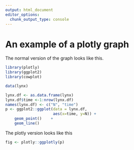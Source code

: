 ```yaml
---
output: html_document
editor_options: 
  chunk_output_type: console
---
```

# An example of a plotly graph

The normal version of the graph looks like this.
```r
library(plotly)
library(ggplot2)
library(cowplot)

data(lynx)

lynx.df <- as.data.frame(lynx)
lynx.df$time <-1:nrow(lynx.df)
names(lynx.df) <- c("N", "time")
p <- ggplot2::ggplot(data = lynx.df, 
                     aes(x=time, y=N)) +
    geom_point()    + 
    geom_line()
```


The plotly version looks like this
```r


fig <- plotly::ggplotly(p)
```

